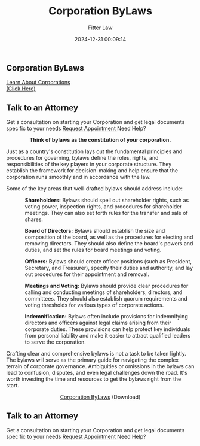 ﻿---
author: Fitter Law
slug: corporation-bylaws
tags:
categories:
date: 2024-12-31 00:09:14
title: Corporation ByLaws
excerpt: <h2>Corporation ByLaws</h2>				
					<a href="https://fitterlaw.com/subscription/legal-guides/understanding-corporations/">
									Learn About Corporations<br>(Click Here)
					</a>
									<h2>
		...

---

<h2>Corporation ByLaws</h2>				
					<a href="https://fitterlaw.com/subscription/legal-guides/understanding-corporations/">
									Learn About Corporations<br>(Click Here)
					</a>
									<h2>
						Talk to an Attorney					</h2>
						Get a consultation on starting your Corporation and get legal documents specific to your needs					
					<a href="https://fitterlaw.com/appointments/">
						Request Appointment					</a>
				Need Help?
		&nbsp;
<p style="text-align: center;"><strong>Think of bylaws as the constitution of your corporation.</strong> </p>
<p>Just as a country's constitution lays out the fundamental principles and procedures for governing, bylaws define the roles, rights, and responsibilities of the key players in your corporate structure. They establish the framework for decision-making and help ensure that the corporation runs smoothly and in accordance with the law.</p>
<p>Some of the key areas that well-drafted bylaws should address include:</p>
<p style="padding-left:50px;"><strong>Shareholders:</strong> Bylaws should spell out shareholder rights, such as voting power, inspection rights, and procedures for shareholder meetings. They can also set forth rules for the transfer and sale of shares.
 	<p style="padding-left:50px;"><strong>Board of Directors:</strong> Bylaws should establish the size and composition of the board, as well as the procedures for electing and removing directors. They should also define the board's powers and duties, and set the rules for board meetings and voting.</li>
 	<p style="padding-left:50px;"><strong>Officers:</strong> Bylaws should create officer positions (such as President, Secretary, and Treasurer), specify their duties and authority, and lay out procedures for their appointment and removal.</li>
 	<p style="padding-left:50px;"><strong>Meetings and Voting:</strong> Bylaws should provide clear procedures for calling and conducting meetings of shareholders, directors, and committees. They should also establish quorum requirements and voting thresholds for various types of corporate actions.</li>
 	<p style="padding-left:50px;"><strong>Indemnification:</strong> Bylaws often include provisions for indemnifying directors and officers against legal claims arising from their corporate duties. These provisions can help protect key individuals from personal liability and make it easier to attract qualified leaders to serve the corporation.</li>
</ul>
<p>Crafting clear and comprehensive bylaws is not a task to be taken lightly. The bylaws will serve as the primary guide for navigating the complex terrain of corporate governance. Ambiguities or omissions in the bylaws can lead to confusion, disputes, and even legal challenges down the road. It's worth investing the time and resources to get the bylaws right from the start.</p>
<p style="text-align: center;"><a href="https://fitterlaw.com/membership-account/documents/the-entrepreneurs-guide-to-c-corporation-bylaws/?tmstv=1734493637">Corporation ByLaws</a> (Download)</p>		
									<h2>
						Talk to an Attorney					</h2>
						Get a consultation on starting your Corporation and get legal documents specific to your needs					
					<a href="https://fitterlaw.com/appointments/">
						Request Appointment					</a>
				Need Help?
